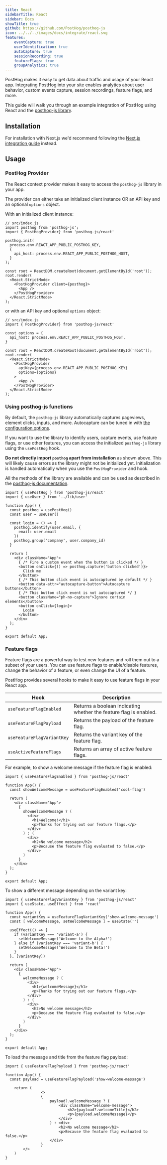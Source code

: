 ```yaml
---
title: React
sidebarTitle: React
sidebar: Docs
showTitle: true
github: https://github.com/PostHog/posthog-js
icon: ../../../images/docs/integrate/react.svg
features:
    eventCapture: true
    userIdentification: true
    autoCapture: true
    sessionRecording: true
    featureFlags: true
    groupAnalytics: true
---
```


PostHog makes it easy to get data about traffic and usage of your React app. Integrating PostHog into your site enables analytics about user behavior, custom events capture, session recordings, feature flags, and more.

This guide will walk you through an example integration of PostHog using React and the [posthog-js library](/docs/integrate/client/js).

## Installation

For installation with Next.js we'd recommend following the [Next.js integration guide](/docs/integrate/next-js) instead.


<ReactInstall />

## Usage

### PostHog Provider

The React context provider makes it easy to access the `posthog-js` library in your app.

The provider can either take an initialized client instance OR an API key and an optional `options` object.

With an initialized client instance:

```react
// src/index.js
import posthog from 'posthog-js';
import { PostHogProvider} from 'posthog-js/react'

posthog.init(
  process.env.REACT_APP_PUBLIC_POSTHOG_KEY,
  {
    api_host: process.env.REACT_APP_PUBLIC_POSTHOG_HOST,
  }
);

const root = ReactDOM.createRoot(document.getElementById('root'));
root.render(
  <React.StrictMode>
    <PostHogProvider client={posthog}>
      <App />
    </PostHogProvider>
  </React.StrictMode>
);
```

or with an API key and optional `options` object:

```react
// src/index.js
import { PostHogProvider} from 'posthog-js/react'

const options = {
  api_host: process.env.REACT_APP_PUBLIC_POSTHOG_HOST,
}

const root = ReactDOM.createRoot(document.getElementById('root'));
root.render(
  <React.StrictMode>
    <PostHogProvider 
      apiKey={process.env.REACT_APP_PUBLIC_POSTHOG_KEY}
      options={options}
    >
      <App />
    </PostHogProvider>
  </React.StrictMode>
);
```

### Using posthog-js functions

By default, the `posthog-js` library automatically captures pageviews, element clicks, inputs, and more. Autocapture can be tuned in with [the configuration options](/docs/sdks/js#tuning-autocapture).

If you want to use the library to identify users, capture events, use feature flags, or use other features, you can access the initialized `posthog-js` library using the `usePostHog` hook.

**Do not directly import `posthog` apart from installation** as shown above. This will likely cause errors as the library might not be initialized yet. Initialization is handled automatically when you use the `PostHogProvider` and hook.

All the methods of the library are available and can be used as described in the [posthog-js documentation](/docs/sdks/js).

```react
import { usePostHog } from 'posthog-js/react'
import { useUser } from '../lib/user'

function App() {
  const posthog = usePostHog()
  const user = useUser()
  
  const login = () => {
    posthog.identify(user.email, {
      email: user.email
    })
    posthog.group('company', user.company_id)
  }

  return (
    <div className="App">
      { /* Fire a custom event when the button is clicked */ }
      <button onClick={() => posthog.capture('button clicked')}>
        Click me
      </button>
      { /* This button click event is autocaptured by default */ }
      <button data-attr="autocapture-button">Autocapture buttons</button>
      { /* This button click event is not autocaptured */ }
      <button className="ph-no-capture">Ignore certain elements</button>
      <button onClick={login}>
        Login
      </button>
    </div>
  );
}

export default App;
```

### Feature flags

Feature flags are a powerful way to test new features and roll them out to a subset of your users. You can use feature flags to enable/disable features, change the behavior of a feature, or even change the UI of a feature.

PostHog provides several hooks to make it easy to use feature flags in your React app.

| Hook | Description |
| --- | --- |
| `useFeatureFlagEnabled` | Returns a boolean indicating whether the feature flag is enabled. |
| `useFeatureFlagPayload` | Returns the payload of the feature flag. |
| `useFeatureFlagVariantKey` | Returns the variant key of the feature flag. |
| `useActiveFeatureFlags` | Returns an array of active feature flags. |

For example, to show a welcome message if the feature flag is enabled:

```react
import { useFeatureFlagEnabled } from 'posthog-js/react'

function App() {
  const showWelcomeMessage = useFeatureFlagEnabled('cool-flag')

  return (
    <div className="App">
      {
        showWelcomeMessage ? (
          <div>
            <h1>Welcome!</h1>
            <p>Thanks for trying out our feature flags.</p>
          </div>
        ) : (
          <div>
            <h2>No welcome message</h2>
            <p>Because the feature flag evaluated to false.</p>
          </div>
        )
      }
    </div>
  );
}

export default App;
```

To show a different message depending on the variant key:

```react
import { useFeatureFlagVariantKey } from 'posthog-js/react'
import { useState, useEffect } from 'react'

function App() {
  const variantKey = useFeatureFlagVariantKey('show-welcome-message')
  const [ welcomeMessage, setWelcomeMessage ] = useState('')

  useEffect(() => {
    if (variantKey === 'variant-a') {
      setWelcomeMessage('Welcome to the Alpha!')
    } else if (variantKey === 'variant-b') {
      setWelcomeMessage('Welcome to the Beta!')
    }
  }, [variantKey])

  return (
    <div className="App">
      {
        welcomeMessage ? (
          <div>
            <h1>{welcomeMessage}</h1>
            <p>Thanks for trying out our feature flags.</p>
          </div>
        ) : (
          <div>
            <h2>No welcome message</h2>
            <p>Because the feature flag evaluated to false.</p>
          </div>
        )
      }
    </div>
  );
}

export default App;
```

To load the message and title from the feature flag payload:

```react
import { useFeatureFlagPayload } from 'posthog-js/react'

function App() {
  const payload = useFeatureFlagPayload('show-welcome-message')

    return (
                <>
                {
                    payload?.welcomeMessage ? (
                        <div className="welcome-message">
                            <h2>{payload?.welcomeTitle}</h2>
                            <p>{payload.welcomeMessage}</p>
                        </div>
                    ) : <div>
                        <h2>No welcome message</h2>
                        <p>Because the feature flag evaluated to false.</p>
                    </div>
                }
        </>
    )
}
```
